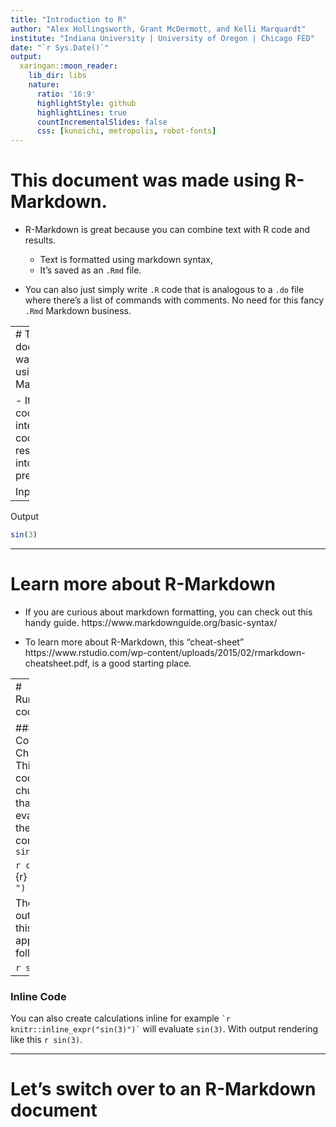 ```yaml
---
title: "Introduction to R"
author: "Alex Hollingsworth, Grant McDermott, and Kelli Marquardt"
institute: "Indiana University | University of Oregon | Chicago FED"
date: "`r Sys.Date()`"
output:
  xaringan::moon_reader:
    lib_dir: libs
    nature:
      ratio: '16:9'
      highlightStyle: github
      highlightLines: true
      countIncrementalSlides: false
      css: [kunoichi, metropolis, robot-fonts]
---
```

<style type="text/css">
.remark-slide-content {
    font-size: 25px;
    padding: 1em 4em 1em 4em;
}
</style>
# This document was made using R-Markdown.

- R-Markdown is great because you can combine text with R code and results. 

  - Text is formatted using markdown syntax, 
  - It's saved as an `.Rmd` file. 

- You can also just simply write `.R` code that is analogous to a `.do` file where there's a list of commands with comments. No need for this fancy `.Rmd` Markdown business. 

---
# This document was made using R-Markdown.

- It's pretty cool to integrate code with results right into the presentation. 

Input
```r
cat("```{r} \n sin(3) \n```")
```

--

Output
```r
sin(3)
```


---

# Learn more about R-Markdown

- If you are curious about markdown formatting, you can check out this handy guide. https://www.markdownguide.org/basic-syntax/

- To learn more about R-Markdown, this "cheat-sheet" https://www.rstudio.com/wp-content/uploads/2015/02/rmarkdown-cheatsheet.pdf, is a good starting place. 

---
# Running code 

### Code Chunks
This is a code chunk that will evaluate the command  `sin(3)` 

```r
cat("```{r} \n sin(3) \n```")
```

The output of this will appear as follows:

```r
sin(3)
```

--

### Inline Code

You can also create calculations inline for example `` `r knitr::inline_expr("sin(3)")` `` will evaluate `sin(3)`. With output rendering like this `r sin(3)`.

---
# Let's switch over to an R-Markdown document
